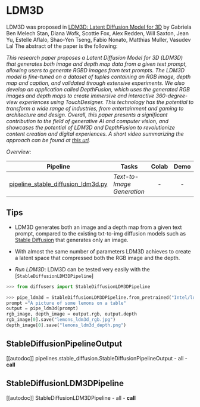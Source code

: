 <!--Copyright 2023 The Intel Labs Team Authors and HuggingFace Team. All rights reserved.

Licensed under the Apache License, Version 2.0 (the "License"); you may not use this file except in compliance with
the License. You may obtain a copy of the License at

http://www.apache.org/licenses/LICENSE-2.0

Unless required by applicable law or agreed to in writing, software distributed under the License is distributed on
an "AS IS" BASIS, WITHOUT WARRANTIES OR CONDITIONS OF ANY KIND, either express or implied. See the License for the
specific language governing permissions and limitations under the License.
-->

# LDM3D

LDM3D was proposed in [LDM3D: Latent Diffusion Model for 3D](https://arxiv.org/abs/2305.10853) by Gabriela Ben Melech Stan, Diana Wofk, Scottie Fox, Alex Redden, Will Saxton, Jean Yu, Estelle Aflalo, Shao-Yen Tseng, Fabio Nonato, Matthias Muller, Vasudev Lal
The abstract of the paper is the following:

*This research paper proposes a Latent Diffusion Model for 3D (LDM3D) that generates both image and depth map data from a given text prompt, allowing users to generate RGBD images from text prompts. The LDM3D model is fine-tuned on a dataset of tuples containing an RGB image, depth map and caption, and validated through extensive experiments. We also develop an application called DepthFusion, which uses the generated RGB images and depth maps to create immersive and interactive 360-degree-view experiences using TouchDesigner. This technology has the potential to transform a wide range of industries, from entertainment and gaming to architecture and design. Overall, this paper presents a significant contribution to the field of generative AI and computer vision, and showcases the potential of LDM3D and DepthFusion to revolutionize content creation and digital experiences. A short video summarizing the approach can be found at [this url](https://t.ly/tdi2).*


*Overview*:

| Pipeline | Tasks | Colab | Demo
|---|---|:---:|:---:|
| [pipeline_stable_diffusion_ldm3d.py](https://github.com/huggingface/diffusers/blob/main/src/diffusers/pipelines/stable_diffusion/pipeline_stable_diffusion_ldm3d.py) | *Text-to-Image Generation* | - | -

## Tips

- LDM3D generates both an image and a depth map from a given text prompt, compared to the existing txt-to-img diffusion models such as [Stable Diffusion](./stable_diffusion/overview) that generates only an image.
- With almost the same number of parameters LDM3D achieves to create a latent space that compressed both the RGB image and the depth. 


- *Run LDM3D*: LDM3D can be tested very easily with the [`StableDiffusionLDM3DPipeline`]

```python
>>> from diffusers import StableDiffusionLDM3DPipeline

>>> pipe_ldm3d = StableDiffusionLDM3DPipeline.from_pretrained("Intel/ldm3d")
prompt ="A picture of some lemons on a table"
output = pipe_ldm3d(prompt)
rgb_image, depth_image = output.rgb, output.depth
rgb_image[0].save("lemons_ldm3d_rgb.jpg")
depth_image[0].save("lemons_ldm3d_depth.png")
```


## StableDiffusionPipelineOutput
[[autodoc]] pipelines.stable_diffusion.StableDiffusionPipelineOutput
	- all
	- __call__

## StableDiffusionLDM3DPipeline
[[autodoc]] StableDiffusionLDM3DPipeline
	- all
	- __call__
